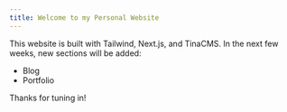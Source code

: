 ```yaml
---
title: Welcome to my Personal Website
---
```


This website is built with Tailwind, Next.js, and TinaCMS. In the next few weeks, new sections will be added:

* Blog
* Portfolio

Thanks for tuning in!
